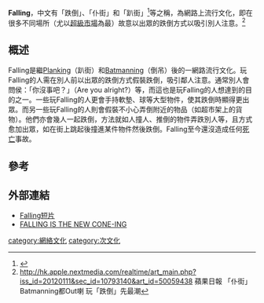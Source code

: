 '''Falling'''，中文有「跌倒」、「仆街」和「趴街」<ref>{{Cite web |url=http://hk.apple.nextmedia.com/template/apple/art_main.php?iss_id=20120112&sec_id=15335&subsec_id=10943028&art_id=15975303 |title=蘋果日報 |accessdate=2012-01-14 |archive-date=2012-01-15 |archive-url=https://web.archive.org/web/20120115012512/http://hk.apple.nextmedia.com/template/apple/art_main.php?iss_id=20120112&sec_id=15335&subsec_id=10943028&art_id=15975303 |dead-url=no }}</ref>等之稱，為網路上流行文化，即在很多不同場所（尤以[[超級市場|超級市場]]為最）故意以出眾的跌倒方式以吸引別人注意。<ref>http://hk.apple.nextmedia.com/realtime/art_main.php?iss_id=20120111&sec_id=10793140&art_id=50059438 {{Wayback|url=http://hk.apple.nextmedia.com/realtime/art_main.php?iss_id=20120111&sec_id=10793140&art_id=50059438 |date=20120114001501 }} 蘋果日報 「仆街」Batmanning都Out喇
玩「跌倒」先最潮</ref>

==概述==
Falling是繼[[趴街|Planking]]（趴街）和[[Batmanning|Batmanning]]（倒吊）後的一網路流行文化。玩Falling的人需在別人前以出眾的跌倒方式假裝跌倒，吸引鄰人注意。通常別人會問侯：「你沒事吧？」（Are you alright?）等，而這也是玩Falling的人想達到的目的之一。一些玩Falling的人更會手持軟墊、球等大型物件，使其跌倒時顯得更出眾。而另一些玩Falling的人則會假裝不小心弄倒附近的物品（如超市架上的貨物）。他們亦會幾人一起跌倒，方法就如人撞人、推倒的物件弄跌別人等，且方式愈加出眾，如在街上跳起後撞進某件物件然後跌倒。Falling至今還沒造成任何[[死亡|死亡]]事故。

==參考==
<references/>

==外部連結==
*[http://www.youtube.com/watch?v=rFkXnfinpkY Falling短片]{{Wayback|url=http://www.youtube.com/watch?v=rFkXnfinpkY |date=20111228053949 }}
*[http://www.youtube.com/watch?v=dGjHK5X8mzE FALLING IS THE NEW CONE-ING]{{Wayback|url=http://www.youtube.com/watch?v=dGjHK5X8mzE |date=20120111115254 }}

[[category:網絡文化|category:網絡文化]]
[[category:次文化|category:次文化]]